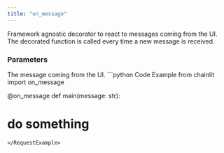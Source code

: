 ```yaml
---
title: "on_message"
---
```


Framework agnostic decorator to react to messages coming from the UI.
The decorated function is called every time a new message is received.

### Parameters

<ParamField path="message" type="str">
  The message coming from the UI.
</ParamField>

<RequestExample>
```python Code Example
from chainlit import on_message

@on_message
def main(message: str):
  # do something
```
</RequestExample>